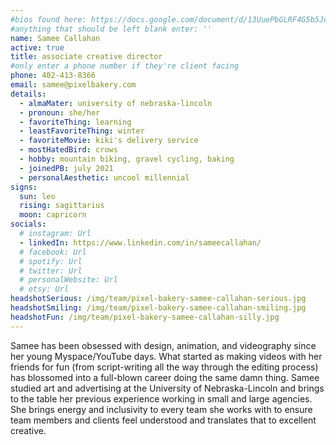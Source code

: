```yaml
---
#bios found here: https://docs.google.com/document/d/13UuePbGLRF4G5b5JoEe2Vua3NukZ1-QwRW4Oisnd8lI/edit#
#anything that should be left blank enter: ''
name: Samee Callahan
active: true
title: associate creative director
#only enter a phone number if they're client facing
phone: 402-413-8366
email: samee@pixelbakery.com
details:
  - almaMater: university of nebraska-lincoln
  - pronoun: she/her
  - favoriteThing: learning
  - leastFavoriteThing: winter
  - favoriteMovie: kiki's delivery service
  - mostHatedBird: crows
  - hobby: mountain biking, gravel cycling, baking
  - joinedPB: july 2021
  - personalAesthetic: uncool millennial
signs:
  sun: leo
  rising: sagittarius
  moon: capricorn
socials:
  # instagram: Url
  - linkedIn: https://www.linkedin.com/in/sameecallahan/
  # facebook: Url
  # spotify: Url
  # twitter: Url
  # personalWebsite: Url
  # etsy: Url
headshotSerious: /img/team/pixel-bakery-samee-callahan-serious.jpg
headshotSmiling: /img/team/pixel-bakery-samee-callahan-smiling.jpg
headshotFun: /img/team/pixel-bakery-samee-callahan-silly.jpg
---
```


Samee has been obsessed with design, animation, and videography since her young Myspace/YouTube days. What started as making videos with her friends for fun (from script-writing all the way through the editing process) has blossomed into a full-blown career doing the same damn thing. Samee studied art and advertising at the University of Nebraska-Lincoln and brings to the table her previous experience working in small and large agencies. She brings energy and inclusivity to every team she works with to ensure team members and clients feel understood and translates that to excellent creative.

